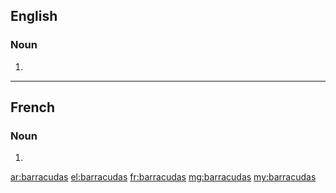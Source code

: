 ==English==

===Noun===
{{head|en|plural}}

# {{plural of|barracuda|lang=en}}

----

==French==

===Noun===
{{head|fr|plural}}

# {{plural of|barracuda|lang=fr}}

[[ar:barracudas]]
[[el:barracudas]]
[[fr:barracudas]]
[[mg:barracudas]]
[[my:barracudas]]